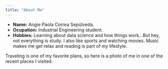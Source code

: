 ```yaml
---
title: "About Me"
---
```


- __Name:__ Angie Paola Correa Sepúlveda.
- __Ocupation:__ Industrial Engineering student.
- __Hobbies:__ Learning about data science and how things work...But hey, not everything is study. I also like sports and watching movies. Music makes me get relax and reading is part of my lifestyle.

Traveling is one of my favorite plans, so here is a photo of me in one of the recent places I visited.